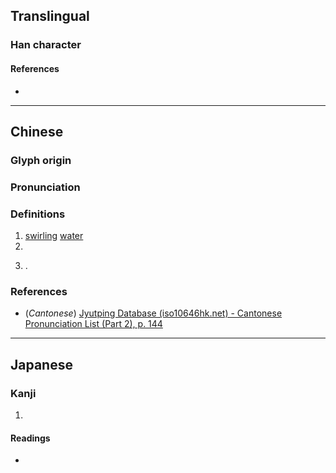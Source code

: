 {{character info}}
==Translingual==

===Han character===
{{Han char|rn=85|rad=水|as=12|sn=15|four=38147|canj=EHOE|ids=⿰氵復}}

====References====
* {{Han ref|kx=0652.090|dkj=18337|dj=1062.110|hdz=31745.030|uh=6F93|ud=28563|bh=E651|bd=58961}}

----

==Chinese==
{{zh-forms}}

===Glyph origin===
{{Han etym}}

===Pronunciation===
{{zh-pron
|m=fú
|c=fuk6
|mc=y
|oc=y
|ma=
|cat=n,pn
}}

===Definitions===
{{zh-hanzi}}

# [[swirl]]ing [[water]]
# {{zh-alt-form|洑|to [[flow]] [[underground]]|tr=-}}
# {{surname|zh|nodot=1}}.

===References===
* (''Cantonese'') [http://www.iso10646hk.net/jp/document/download.jsp Jyutping Database (iso10646hk.net) - Cantonese Pronunciation List (Part 2), p. 144]

----

==Japanese==

===Kanji===
{{ja-kanji|grade=|rs=水12}}

# {{rfdef|ja|sort=水12}}

====Readings====
* {{ja-readings|on=ふく,ぶく|kun=}}